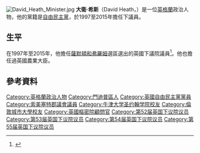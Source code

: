 [[File:David_Heath_Minister.jpg|thumb]]
'''大衛·希斯'''（David Heath，{{bd|1954年|3月16日}}）是一位[[英格蘭|英格蘭]]政治人物，他的黨籍是[[自由民主黨_(英國)|自由民主黨]]，於1997至2015年擔任下議員。

==生平==
在1997年至2015年，他擔任[[薩默頓和弗羅姆_(英國國會選區)|薩默頓和弗羅姆]]選區選出的英國下議院議員<ref>{{cite web|url=http://www.publications.parliament.uk/pa/cm199798/cmhansrd/vo970521/debtext/70521-05.htm#70521-05_spnew0|title=House of Commons Hansard Debates for 21 May 1997 (pt 5)|work=parliament.uk|access-date=2016-03-09|archive-date=2018-12-15|archive-url=https://web.archive.org/web/20181215222951/https://publications.parliament.uk/pa/cm199798/cmhansrd/vo970521/debtext/70521-05.htm#70521-05_spnew0|dead-url=no}}</ref>。他也擔任過英國農業大臣。

==參考資料==
{{Reflist}}

{{DEFAULTSORT:Heath, David}}
[[Category:英格蘭政治人物|Category:英格蘭政治人物]]
[[Category:門迪普區人|Category:門迪普區人]]
[[Category:英國自由民主黨黨員|Category:英國自由民主黨黨員]]
[[Category:索美塞特郡議會議員|Category:索美塞特郡議會議員]]
[[Category:牛津大学圣约翰学院校友|Category:牛津大学圣约翰学院校友]]
[[Category:倫敦城市大學校友|Category:倫敦城市大學校友]]
[[Category:英國樞密院顧問官|Category:英國樞密院顧問官]]
[[Category:第52届英国下议院议员|Category:第52届英国下议院议员]]
[[Category:第53届英国下议院议员|Category:第53届英国下议院议员]]
[[Category:第54届英国下议院议员|Category:第54届英国下议院议员]]
[[Category:第55届英国下议院议员|Category:第55届英国下议院议员]]